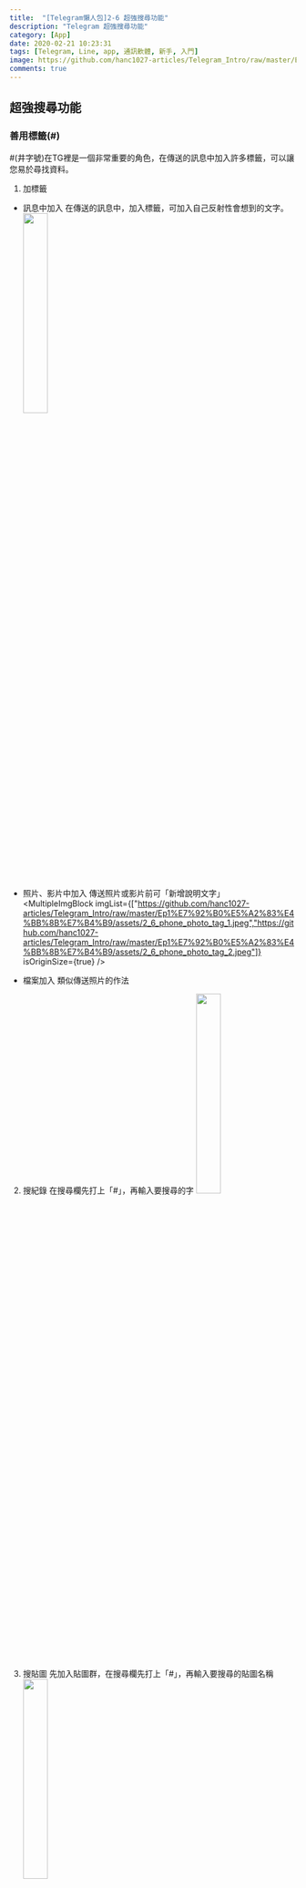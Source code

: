```yaml
---
title:  "[Telegram懶人包]2-6 超強搜尋功能"
description: "Telegram 超強搜尋功能"
category: [App]
date: 2020-02-21 10:23:31
tags: [Telegram, Line, app, 通訊軟體, 新手, 入門]
image: https://github.com/hanc1027-articles/Telegram_Intro/raw/master/Ep1%E7%92%B0%E5%A2%83%E4%BB%8B%E7%B4%B9/assets/2_6_phone_chat_tag.PNG
comments: true
---
```


## 超強搜尋功能

### 善用標籤(#)
#(井字號)在TG裡是一個非常重要的角色，在傳送的訊息中加入許多標籤，可以讓您易於尋找資料。

1) 加標籤
- 訊息中加入
    在傳送的訊息中，加入標籤，可加入自己反射性會想到的文字。
    <img src="https://github.com/hanc1027-articles/Telegram_Intro/raw/master/Ep1%E7%92%B0%E5%A2%83%E4%BB%8B%E7%B4%B9/assets/2_6_phone_chat_tag.PNG" width="30%" />

- 照片、影片中加入
    傳送照片或影片前可「新增說明文字」
    <MultipleImgBlock imgList={["https://github.com/hanc1027-articles/Telegram_Intro/raw/master/Ep1%E7%92%B0%E5%A2%83%E4%BB%8B%E7%B4%B9/assets/2_6_phone_photo_tag_1.jpeg","https://github.com/hanc1027-articles/Telegram_Intro/raw/master/Ep1%E7%92%B0%E5%A2%83%E4%BB%8B%E7%B4%B9/assets/2_6_phone_photo_tag_2.jpeg"]} isOriginSize={true} />

- 檔案加入
    類似傳送照片的作法

2) 搜紀錄
    在搜尋欄先打上「#」，再輸入要搜尋的字
    <img src="https://github.com/hanc1027-articles/Telegram_Intro/raw/master/Ep1%E7%92%B0%E5%A2%83%E4%BB%8B%E7%B4%B9/assets/2_6_phone_find_tag.PNG" width="30%" />


3) 搜貼圖
    先加入貼圖群，在搜尋欄先打上「#」，再輸入要搜尋的貼圖名稱
    <img src="https://github.com/hanc1027-articles/Telegram_Intro/raw/master/Ep1%E7%92%B0%E5%A2%83%E4%BB%8B%E7%B4%B9/assets/2_6_phone_find_sticker.PNG" width="30%" />


---

### 搜尋朋友帳號
搜尋欄先輸入「@」，再輸入朋友的ID
<img src="https://github.com/hanc1027-articles/Telegram_Intro/raw/master/Ep1%E7%92%B0%E5%A2%83%E4%BB%8B%E7%B4%B9/assets/2_6_phone_find_people.jpeg" width="30%" />


---

### 搜尋機器人
搜尋欄先輸入「@」，再輸入機器人的ID
<img src="https://github.com/hanc1027-articles/Telegram_Intro/raw/master/Ep1%E7%92%B0%E5%A2%83%E4%BB%8B%E7%B4%B9/assets/2_6_phone_find_people.jpeg" width="30%" />


---

### 搜尋附近的人
先點選「聯絡人」，再點「新增附近的人」
<img src="https://github.com/hanc1027-articles/Telegram_Intro/raw/master/Ep1%E7%92%B0%E5%A2%83%E4%BB%8B%E7%B4%B9/assets/2_6_phone_find_nearpeople.jpeg" width="30%" />
